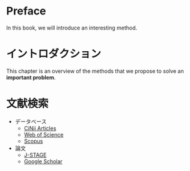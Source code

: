 # Preface {-}

In this book, we will introduce an interesting
method.

<!--chapter:end:index.Rmd-->

# イントロダクション

This chapter is an overview of the methods that
we propose to solve an **important problem**.

<!--chapter:end:01-intro.Rmd-->

# 文献検索

- データベース
  + [CiNii Articles](https://ci.nii.ac.jp)
  + [Web of Science](http://www.webofknowledge.com/wos)
  + [Scopus](https://www.scopus.com/)
- 論文
  + [J-STAGE](https://www.jstage.jst.go.jp/browse/-char/ja/)
  + [Google Scholar](http://blog.kz-me.net/)

<!--chapter:end:02-search.Rmd-->

